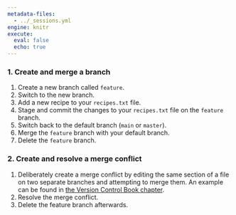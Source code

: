 ```yaml
---
metadata-files:
  - ../_sessions.yml
engine: knitr
execute:
  eval: false
  echo: true
---
```


### 1. Create and merge a branch

1. Create a new branch called `feature`.
1. Switch to the new branch.
1. Add a new recipe to your `recipes.txt` file.
1. Stage and commit the changes to your `recipes.txt` file on the `feature` branch.
1. Switch back to the default branch (`main` or `master`).
1. Merge the `feature` branch with your default branch.
1. Delete the `feature` branch.

### 2. Create and resolve a merge conflict

1. Deliberately create a merge conflict by editing the same section of a file on two separate branches and attempting to merge them.
An example can be found in [the Version Control Book chapter](https://lennartwittkuhn.com/version-control-book/chapters/branches.html#example-merge-conflict).
1. Resolve the merge conflict.
1. Delete the feature branch afterwards.
